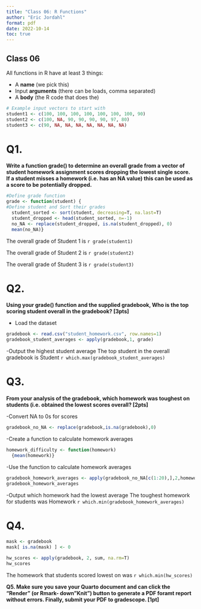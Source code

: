 ```yaml
---
title: "Class 06: R Functions"
author: "Eric Jordahl"
format: pdf
date: 2022-10-14
toc: true
---
```


## Class 06

All functions in R have at least 3 things:

- A **name** (we pick this)
- Input **arguments** (there can be loads, comma separated)
- A **body** (the R code that does the)

```r
# Example input vectors to start with
student1 <- c(100, 100, 100, 100, 100, 100, 100, 90)
student2 <- c(100, NA, 90, 90, 90, 90, 97, 80)
student3 <- c(90, NA, NA, NA, NA, NA, NA, NA)
```

# **Q1.**
**Write a function grade() to determine an overall grade from a vector of student homework assignment scores dropping the lowest single score. If a student misses a homework (i.e. has an NA value) this can be used as a score to be potentially dropped.**

```r
#Define grade function
grade <- function(student) {
#Define student and Sort their grades
  student_sorted <- sort(student, decreasing=T, na.last=T)
  student_dropped <- head(student_sorted, n=-1)
  no_NA <- replace(student_dropped, is.na(student_dropped), 0)
  mean(no_NA)}
```

The overall grade of Student 1 is `r grade(student1)`

The overall grade of Student 2 is `r grade(student2)`

The overall grade of Student 3 is `r grade(student3)`

# **Q2.**
**Using your grade() function and the supplied gradebook, Who is the top scoring student overall in the gradebook? [3pts]**

- Load the dataset
```r
gradebook <- read.csv("student_homework.csv", row.names=1)
gradebook_student_averages <- apply(gradebook,1, grade)
```
-Output the highest student average
The top student in the overall gradebook is Student `r which.max(gradebook_student_averages)`


# **Q3.**
**From your analysis of the gradebook, which homework was toughest on students (i.e. obtained the lowest scores overall? [2pts]**

-Convert NA to 0s for scores
```r
gradebook_no_NA <- replace(gradebook,is.na(gradebook),0)
```
-Create a function to calculate homework averages
```r
homework_difficulty <- function(homework) 
  {mean(homework)}
```
-Use the function to calculate homework averages
```r
gradebook_homework_averages <- apply(gradebook_no_NA[c(1:20),],2,homework_difficulty)
gradebook_homework_averages
```
-Output which homework had the lowest average
The toughest homework for students was Homework `r which.min(gradebook_homework_averages)` 

# **Q4.**

```r
mask <- gradebook
mask[ is.na(mask) ] <- 0

hw_scores <- apply(gradebook, 2, sum, na.rm=T)
hw_scores
```
The homework that students scored lowest on was `r which.min(hw_scores)`

**Q5. Make sure you save your Quarto document and can click the "Render" (or Rmark- down"Knit") button to generate a PDF foramt report without errors. Finally, submit your PDF to gradescope. [1pt]**
